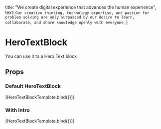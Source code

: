 
  title: "We create digital experience that advances the human experience",
  text: `Our creative thinking, technology expertise, and passion for problem
          solving are only surpassed by our desire to learn, collaborate, and
          share knowledge openly with everyone`,
}

<Meta title='blocks/HeroTextBlock' component={HeroTextBlock} />

# HeroTextBlock

You can use it to a Hero Text block

## Props

<Props of={HeroTextBlock} />


### Default HeroTextBlock

<Preview>
  <Story name='Default' args={{ ...data }}>
    {HeroTextBlockTemplate.bind({})}
  </Story>
</Preview>

### With Intro

<Preview>
  <Story name='With Intro' args={{ ...data, intro: "A nice intro" }}>
    {HeroTextBlockTemplate.bind({})}
  </Story>
</Preview>

